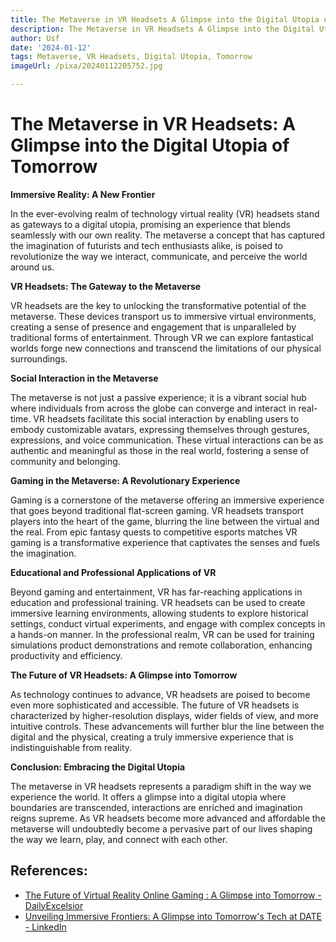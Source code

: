 ```yaml
---
title: The Metaverse in VR Headsets A Glimpse into the Digital Utopia of Tomorrow
description: The Metaverse in VR Headsets A Glimpse into the Digital Utopia of Tomorrow
author: Usf
date: '2024-01-12'
tags: Metaverse, VR Headsets, Digital Utopia, Tomorrow
imageUrl: /pixa/20240112205752.jpg

---
```

# The Metaverse  in VR Headsets: A Glimpse into the Digital Utopia of Tomorrow

**Immersive Reality: A New Frontier**

In the ever-evolving realm of technology virtual reality (VR) headsets stand as gateways to a digital utopia, promising an experience that blends  seamlessly with our own reality. The metaverse a concept that has captured the imagination  of futurists and tech enthusiasts alike, is poised to revolutionize  the way  we interact, communicate, and perceive the world around us. 

**VR Headsets:  The Gateway  to the Metaverse**

VR headsets are the key to unlocking the transformative  potential of the metaverse. These  devices transport us to immersive virtual environments, creating a sense of presence and engagement that is unparalleled by traditional forms of entertainment. Through VR we can explore fantastical worlds forge  new connections and transcend the  limitations of our physical surroundings.

**Social Interaction in the Metaverse**

The metaverse is not just a passive experience; it is a vibrant social hub  where individuals from across  the globe can  converge and interact in real-time. VR headsets facilitate this social interaction by enabling users to embody customizable  avatars, expressing themselves through gestures, expressions, and voice communication. These virtual interactions can be as authentic and meaningful as those in the  real world, fostering a sense of community and belonging.

**Gaming  in the Metaverse: A Revolutionary Experience**

Gaming is  a cornerstone of the metaverse offering an immersive experience that goes beyond traditional flat-screen gaming.  VR headsets transport players into the heart of the game, blurring  the line between the virtual and the real. From epic fantasy quests to competitive esports matches VR gaming is a transformative experience that  captivates  the senses and  fuels the imagination.

**Educational and  Professional Applications of VR**

Beyond gaming and entertainment, VR has far-reaching applications in education  and professional training.  VR headsets can be used  to create immersive learning environments, allowing students to  explore historical settings,  conduct virtual experiments, and engage with complex concepts in  a hands-on manner. In the professional  realm, VR can be used for training simulations product demonstrations  and remote collaboration, enhancing productivity and efficiency.

**The Future of  VR Headsets: A  Glimpse into Tomorrow**

As technology continues to advance, VR headsets are poised to become even more sophisticated and  accessible. The future  of  VR headsets is characterized by higher-resolution displays,  wider fields of view, and more  intuitive controls.  These advancements will further blur the line between the digital and the physical, creating a truly immersive experience that is indistinguishable from reality.

**Conclusion: Embracing the Digital  Utopia**

The metaverse in VR headsets represents  a paradigm shift in the way we experience the world. It offers a glimpse into a digital utopia where boundaries are transcended, interactions are enriched and imagination reigns supreme. As VR headsets become more advanced and affordable  the  metaverse  will undoubtedly become a pervasive part of our lives  shaping the way we learn, play, and connect with each other.

## References:
- [The Future of Virtual Reality Online Gaming : A Glimpse into Tomorrow - DailyExcelsior](https://www.dailyexcelsior.com/the-future-of-virtual-reality-online-gaming-a-glimpse-into-tomorrow/)
- [Unveiling Immersive Frontiers: A Glimpse into Tomorrow's Tech at DATE - LinkedIn](https://www.linkedin.com/pulse/unveiling-immersive-frontiers-glimpse-tomorrows-tech-date)
